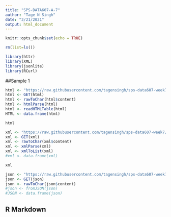 ```yaml
---
title: "SPS-DATA607-A-7"
author: "Tage N Singh"
date: "3/21/2021"
output: html_document
---
```


```r
knitr::opts_chunk$set(echo = TRUE)

rm(list=ls())

library(httr)
library(XML)
library(jsonlite)
library(RCurl)

```

##Sample 1

```r

html <- "https://raw.githubusercontent.com/tagensingh/sps-data607-week7/main/SPS-DATA-A-7_1.html"
html <- GET(html)
html <- rawToChar(html$content)
html <- htmlParse(html)
html <- readHTMLTable(html)
HTML <- data.frame(html)

html

```

```r

xml <- "https://raw.githubusercontent.com/tagensingh/sps-data607-week7/main/testxml.xml"
xml <- GET(xml)
xml <- rawToChar(xml$content)
xml <- xmlParse(xml)
xml <- xmlToList(xml)
#xml <- data.frame(xml)

xml

```


```r
json <- "https://raw.githubusercontent.com/tagensingh/sps-data607-week7/main/SPS-DATA-A-7_1.json"
json <- GET(json)
json <- rawToChar(json$content)
#json <- fromJSON(json)
#JSON <- data.frame(json)
```



## R Markdown
